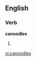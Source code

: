 
==English==

===Verb===
'''canoodles'''

# {{third-person singular of|[[canoodle]]}}

[[vi:canoodles]]
